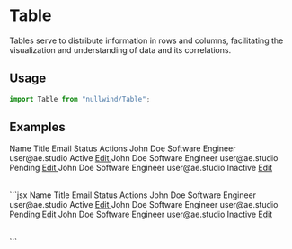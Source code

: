 
<Meta
  title="Table"
  description="Tables serve to distribute information in rows and columns, facilitating the visualization and understanding of data and its correlations."
/>

# Table

Tables serve to distribute information in rows and columns, facilitating the visualization and understanding of data and its correlations.

## Usage

```jsx
import Table from "nullwind/Table";
```

## Examples

<Playground>
  <Playground.Preview>
    <Table>
      <Table.THead>
        <Table.TR>
          <Table.TH>Name</Table.TH>
          <Table.TH>Title</Table.TH>
          <Table.TH>Email</Table.TH>
          <Table.TH>Status</Table.TH>
          <Table.TH>Actions</Table.TH>
        </Table.TR>
      </Table.THead>
      <Table.TBody>
        <Table.TR>
          <Table.TD class="font-medium text-gray-900">John Doe</Table.TD>
          <Table.TD>Software Engineer</Table.TD>
          <Table.TD>user@ae.studio</Table.TD>
          <Table.TD>
            <Badge color="success">Active</Badge>
          </Table.TD>
          <Table.TD class="space-x-2">
            <a href="#" class="text-primary-600 hover:text-primary-900">
              Edit
            </a>
          </Table.TD>
        </Table.TR>
        <Table.TR>
          <Table.TD class="font-medium text-gray-900">John Doe</Table.TD>
          <Table.TD>Software Engineer</Table.TD>
          <Table.TD>user@ae.studio</Table.TD>
          <Table.TD>
            <Badge color="warning">Pending</Badge>
          </Table.TD>
          <Table.TD class="space-x-2">
            <a href="#" class="text-primary-600 hover:text-primary-900">
              Edit
            </a>
          </Table.TD>
        </Table.TR>
        <Table.TR>
          <Table.TD class="font-medium text-gray-900">John Doe</Table.TD>
          <Table.TD>Software Engineer</Table.TD>
          <Table.TD>user@ae.studio</Table.TD>
          <Table.TD>
            <Badge color="danger">Inactive</Badge>
          </Table.TD>
          <Table.TD class="space-x-2">
            <a href="#" class="text-primary-600 hover:text-primary-900">
              Edit
            </a>
          </Table.TD>
        </Table.TR>
      </Table.TBody>
    </Table>
  </Playground.Preview>
  <Playground.Code>
    ```jsx
    <Table>
      <Table.THead>
        <Table.TR>
          <Table.TH>Name</Table.TH>
          <Table.TH>Title</Table.TH>
          <Table.TH>Email</Table.TH>
          <Table.TH>Status</Table.TH>
          <Table.TH>Actions</Table.TH>
        </Table.TR>
      </Table.THead>
      <Table.TBody>
        <Table.TR>
          <Table.TD class="font-medium text-gray-900">John Doe</Table.TD>
          <Table.TD>Software Engineer</Table.TD>
          <Table.TD>user@ae.studio</Table.TD>
          <Table.TD>
            <Badge color="success">Active</Badge>
          </Table.TD>
          <Table.TD class="space-x-2">
            <a href="#" class="text-primary-600 hover:text-primary-900">
              Edit
            </a>
          </Table.TD>
        </Table.TR>
        <Table.TR>
          <Table.TD class="font-medium text-gray-900">John Doe</Table.TD>
          <Table.TD>Software Engineer</Table.TD>
          <Table.TD>user@ae.studio</Table.TD>
          <Table.TD>
            <Badge color="warning">Pending</Badge>
          </Table.TD>
          <Table.TD class="space-x-2">
            <a href="#" class="text-primary-600 hover:text-primary-900">
              Edit
            </a>
          </Table.TD>
        </Table.TR>
        <Table.TR>
          <Table.TD class="font-medium text-gray-900">John Doe</Table.TD>
          <Table.TD>Software Engineer</Table.TD>
          <Table.TD>user@ae.studio</Table.TD>
          <Table.TD>
            <Badge color="danger">Inactive</Badge>
          </Table.TD>
          <Table.TD class="space-x-2">
            <a href="#" class="text-primary-600 hover:text-primary-900">
              Edit
            </a>
          </Table.TD>
        </Table.TR>
      </Table.TBody>
    </Table>
    ```
  </Playground.Code>
</Playground>
